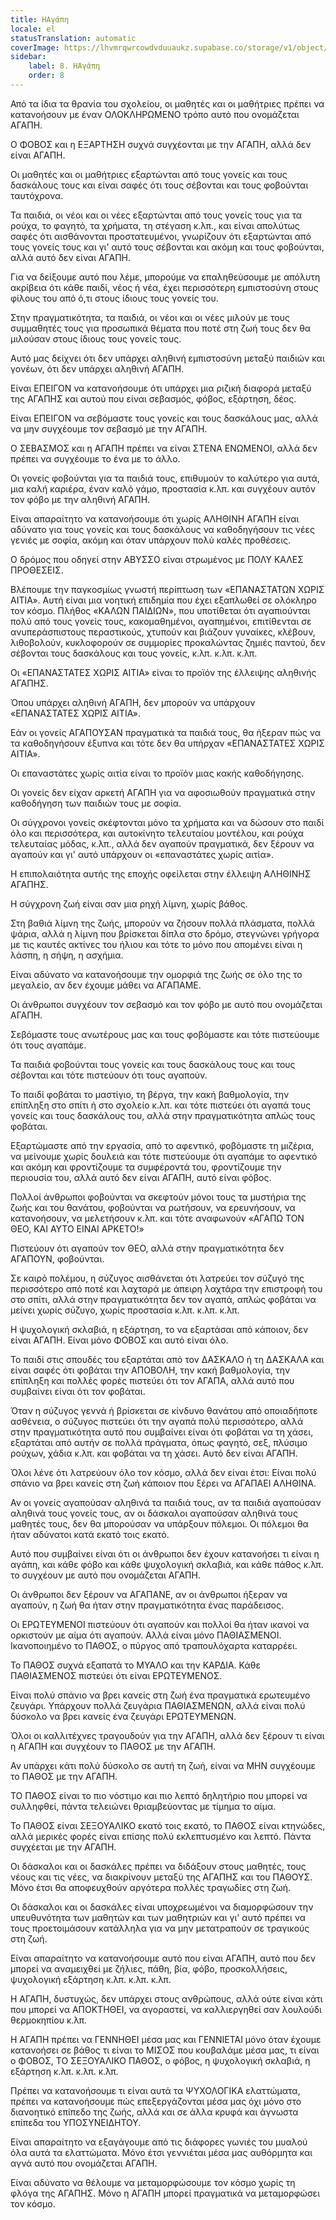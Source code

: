 ```yaml
---
title: ΗΑγάπη
locale: el
statusTranslation: automatic
coverImage: https://lhvmrqwrcowdvduuaukz.supabase.co/storage/v1/object/public/strapi-uploads/small_cover-educacion-fundamental.webp-2d51a7828a2b1309555be27f7e2a61a0.webp
sidebar:
    label: 8. ΗΑγάπη
    order: 8
---
```

Από τα ίδια τα θρανία του σχολείου, οι μαθητές και οι μαθήτριες πρέπει να κατανοήσουν με έναν ΟΛΟΚΛΗΡΩΜΕΝΟ τρόπο αυτό που ονομάζεται ΑΓΑΠΗ.

Ο ΦΟΒΟΣ και η ΕΞΑΡΤΗΣΗ συχνά συγχέονται με την ΑΓΑΠΗ, αλλά δεν είναι ΑΓΑΠΗ.

Οι μαθητές και οι μαθήτριες εξαρτώνται από τους γονείς και τους δασκάλους τους και είναι σαφές ότι τους σέβονται και τους φοβούνται ταυτόχρονα.

Τα παιδιά, οι νέοι και οι νέες εξαρτώνται από τους γονείς τους για τα ρούχα, το φαγητό, τα χρήματα, τη στέγαση κ.λπ., και είναι απολύτως σαφές ότι αισθάνονται προστατευμένοι, γνωρίζουν ότι εξαρτώνται από τους γονείς τους και γι' αυτό τους σέβονται και ακόμη και τους φοβούνται, αλλά αυτό δεν είναι ΑΓΑΠΗ.

Για να δείξουμε αυτό που λέμε, μπορούμε να επαληθεύσουμε με απόλυτη ακρίβεια ότι κάθε παιδί, νέος ή νέα, έχει περισσότερη εμπιστοσύνη στους φίλους του από ό,τι στους ίδιους τους γονείς του.

Στην πραγματικότητα, τα παιδιά, οι νέοι και οι νέες μιλούν με τους συμμαθητές τους για προσωπικά θέματα που ποτέ στη ζωή τους δεν θα μιλούσαν στους ίδιους τους γονείς τους.

Αυτό μας δείχνει ότι δεν υπάρχει αληθινή εμπιστοσύνη μεταξύ παιδιών και γονέων, ότι δεν υπάρχει αληθινή ΑΓΑΠΗ.

Είναι ΕΠΕΙΓΟΝ να κατανοήσουμε ότι υπάρχει μια ριζική διαφορά μεταξύ της ΑΓΑΠΗΣ και αυτού που είναι σεβασμός, φόβος, εξάρτηση, δέος.

Είναι ΕΠΕΙΓΟΝ να σεβόμαστε τους γονείς και τους δασκάλους μας, αλλά να μην συγχέουμε τον σεβασμό με την ΑΓΑΠΗ.

Ο ΣΕΒΑΣΜΟΣ και η ΑΓΑΠΗ πρέπει να είναι ΣΤΕΝΑ ΕΝΩΜΕΝΟΙ, αλλά δεν πρέπει να συγχέουμε το ένα με το άλλο.

Οι γονείς φοβούνται για τα παιδιά τους, επιθυμούν το καλύτερο για αυτά, μια καλή καριέρα, έναν καλό γάμο, προστασία κ.λπ. και συγχέουν αυτόν τον φόβο με την αληθινή ΑΓΑΠΗ.

Είναι απαραίτητο να κατανοήσουμε ότι χωρίς ΑΛΗΘΙΝΗ ΑΓΑΠΗ είναι αδύνατο για τους γονείς και τους δασκάλους να καθοδηγήσουν τις νέες γενιές με σοφία, ακόμη και όταν υπάρχουν πολύ καλές προθέσεις.

Ο δρόμος που οδηγεί στην ΑΒΥΣΣΟ είναι στρωμένος με ΠΟΛΥ ΚΑΛΕΣ ΠΡΟΘΕΣΕΙΣ.

Βλέπουμε την παγκοσμίως γνωστή περίπτωση των «ΕΠΑΝΑΣΤΑΤΩΝ ΧΩΡΙΣ ΑΙΤΙΑ». Αυτή είναι μια νοητική επιδημία που έχει εξαπλωθεί σε ολόκληρο τον κόσμο. Πλήθος «ΚΑΛΩΝ ΠΑΙΔΙΩΝ», που υποτίθεται ότι αγαπιούνται πολύ από τους γονείς τους, κακομαθημένοι, αγαπημένοι, επιτίθενται σε ανυπεράσπιστους περαστικούς, χτυπούν και βιάζουν γυναίκες, κλέβουν, λιθοβολούν, κυκλοφορούν σε συμμορίες προκαλώντας ζημιές παντού, δεν σέβονται τους δασκάλους και τους γονείς, κ.λπ. κ.λπ. κ.λπ.

Οι «ΕΠΑΝΑΣΤΑΤΕΣ ΧΩΡΙΣ ΑΙΤΙΑ» είναι το προϊόν της έλλειψης αληθινής ΑΓΑΠΗΣ.

Όπου υπάρχει αληθινή ΑΓΑΠΗ, δεν μπορούν να υπάρχουν «ΕΠΑΝΑΣΤΑΤΕΣ ΧΩΡΙΣ ΑΙΤΙΑ».

Εάν οι γονείς ΑΓΑΠΟΥΣΑΝ πραγματικά τα παιδιά τους, θα ήξεραν πώς να τα καθοδηγήσουν έξυπνα και τότε δεν θα υπήρχαν «ΕΠΑΝΑΣΤΑΤΕΣ ΧΩΡΙΣ ΑΙΤΙΑ».

Οι επαναστάτες χωρίς αιτία είναι το προϊόν μιας κακής καθοδήγησης.

Οι γονείς δεν είχαν αρκετή ΑΓΑΠΗ για να αφοσιωθούν πραγματικά στην καθοδήγηση των παιδιών τους με σοφία.

Οι σύγχρονοι γονείς σκέφτονται μόνο τα χρήματα και να δώσουν στο παιδί όλο και περισσότερα, και αυτοκίνητο τελευταίου μοντέλου, και ρούχα τελευταίας μόδας, κ.λπ., αλλά δεν αγαπούν πραγματικά, δεν ξέρουν να αγαπούν και γι' αυτό υπάρχουν οι «επαναστάτες χωρίς αιτία».

Η επιπολαιότητα αυτής της εποχής οφείλεται στην έλλειψη ΑΛΗΘΙΝΗΣ ΑΓΑΠΗΣ.

Η σύγχρονη ζωή είναι σαν μια ρηχή λίμνη, χωρίς βάθος.

Στη βαθιά λίμνη της ζωής, μπορούν να ζήσουν πολλά πλάσματα, πολλά ψάρια, αλλά η λίμνη που βρίσκεται δίπλα στο δρόμο, στεγνώνει γρήγορα με τις καυτές ακτίνες του ήλιου και τότε το μόνο που απομένει είναι η λάσπη, η σήψη, η ασχήμια.

Είναι αδύνατο να κατανοήσουμε την ομορφιά της ζωής σε όλο της το μεγαλείο, αν δεν έχουμε μάθει να ΑΓΑΠΑΜΕ.

Οι άνθρωποι συγχέουν τον σεβασμό και τον φόβο με αυτό που ονομάζεται ΑΓΑΠΗ.

Σεβόμαστε τους ανωτέρους μας και τους φοβόμαστε και τότε πιστεύουμε ότι τους αγαπάμε.

Τα παιδιά φοβούνται τους γονείς και τους δασκάλους τους και τους σέβονται και τότε πιστεύουν ότι τους αγαπούν.

Το παιδί φοβάται το μαστίγιο, τη βέργα, την κακή βαθμολογία, την επίπληξη στο σπίτι ή στο σχολείο κ.λπ. και τότε πιστεύει ότι αγαπά τους γονείς και τους δασκάλους του, αλλά στην πραγματικότητα απλώς τους φοβάται.

Εξαρτώμαστε από την εργασία, από το αφεντικό, φοβόμαστε τη μιζέρια, να μείνουμε χωρίς δουλειά και τότε πιστεύουμε ότι αγαπάμε το αφεντικό και ακόμη και φροντίζουμε τα συμφέροντά του, φροντίζουμε την περιουσία του, αλλά αυτό δεν είναι ΑΓΑΠΗ, αυτό είναι φόβος.

Πολλοί άνθρωποι φοβούνται να σκεφτούν μόνοι τους τα μυστήρια της ζωής και του θανάτου, φοβούνται να ρωτήσουν, να ερευνήσουν, να κατανοήσουν, να μελετήσουν κ.λπ. και τότε αναφωνούν «ΑΓΑΠΩ ΤΟΝ ΘΕΟ, ΚΑΙ ΑΥΤΟ ΕΙΝΑΙ ΑΡΚΕΤΟ!»

Πιστεύουν ότι αγαπούν τον ΘΕΟ, αλλά στην πραγματικότητα δεν ΑΓΑΠΟΥΝ, φοβούνται.

Σε καιρό πολέμου, η σύζυγος αισθάνεται ότι λατρεύει τον σύζυγό της περισσότερο από ποτέ και λαχταρά με άπειρη λαχτάρα την επιστροφή του στο σπίτι, αλλά στην πραγματικότητα δεν τον αγαπά, απλώς φοβάται να μείνει χωρίς σύζυγο, χωρίς προστασία κ.λπ. κ.λπ. κ.λπ.

Η ψυχολογική σκλαβιά, η εξάρτηση, το να εξαρτάσαι από κάποιον, δεν είναι ΑΓΑΠΗ. Είναι μόνο ΦΟΒΟΣ και αυτό είναι όλο.

Το παιδί στις σπουδές του εξαρτάται από τον ΔΑΣΚΑΛΟ ή τη ΔΑΣΚΑΛΑ και είναι σαφές ότι φοβάται την ΑΠΟΒΟΛΗ, την κακή βαθμολογία, την επίπληξη και πολλές φορές πιστεύει ότι τον ΑΓΑΠΑ, αλλά αυτό που συμβαίνει είναι ότι τον φοβάται.

Όταν η σύζυγος γεννά ή βρίσκεται σε κίνδυνο θανάτου από οποιαδήποτε ασθένεια, ο σύζυγος πιστεύει ότι την αγαπά πολύ περισσότερο, αλλά στην πραγματικότητα αυτό που συμβαίνει είναι ότι φοβάται να τη χάσει, εξαρτάται από αυτήν σε πολλά πράγματα, όπως φαγητό, σεξ, πλύσιμο ρούχων, χάδια κ.λπ. και φοβάται να τη χάσει. Αυτό δεν είναι ΑΓΑΠΗ.

Όλοι λένε ότι λατρεύουν όλο τον κόσμο, αλλά δεν είναι έτσι: Είναι πολύ σπάνιο να βρει κανείς στη ζωή κάποιον που ξέρει να ΑΓΑΠΑΕΙ ΑΛΗΘΙΝΑ.

Αν οι γονείς αγαπούσαν αληθινά τα παιδιά τους, αν τα παιδιά αγαπούσαν αληθινά τους γονείς τους, αν οι δάσκαλοι αγαπούσαν αληθινά τους μαθητές τους, δεν θα μπορούσαν να υπάρξουν πόλεμοι. Οι πόλεμοι θα ήταν αδύνατοι κατά εκατό τοις εκατό.

Αυτό που συμβαίνει είναι ότι οι άνθρωποι δεν έχουν κατανοήσει τι είναι η αγάπη, και κάθε φόβο και κάθε ψυχολογική σκλαβιά, και κάθε πάθος κ.λπ. το συγχέουν με αυτό που ονομάζεται ΑΓΑΠΗ.

Οι άνθρωποι δεν ξέρουν να ΑΓΑΠΑΝΕ, αν οι άνθρωποι ήξεραν να αγαπούν, η ζωή θα ήταν στην πραγματικότητα ένας παράδεισος.

Οι ΕΡΩΤΕΥΜΕΝΟΙ πιστεύουν ότι αγαπούν και πολλοί θα ήταν ικανοί να ορκιστούν με αίμα ότι αγαπούν. Αλλά είναι μόνο ΠΑΘΙΑΣΜΕΝΟΙ. Ικανοποιημένο το ΠΑΘΟΣ, ο πύργος από τραπουλόχαρτα καταρρέει.

Το ΠΑΘΟΣ συχνά εξαπατά το ΜΥΑΛΟ και την ΚΑΡΔΙΑ. Κάθε ΠΑΘΙΑΣΜΕΝΟΣ πιστεύει ότι είναι ΕΡΩΤΕΥΜΕΝΟΣ.

Είναι πολύ σπάνιο να βρει κανείς στη ζωή ένα πραγματικά ερωτευμένο ζευγάρι. Υπάρχουν πολλά ζευγάρια ΠΑΘΙΑΣΜΕΝΩΝ, αλλά είναι πολύ δύσκολο να βρει κανείς ένα ζευγάρι ΕΡΩΤΕΥΜΕΝΩΝ.

Όλοι οι καλλιτέχνες τραγουδούν για την ΑΓΑΠΗ, αλλά δεν ξέρουν τι είναι η ΑΓΑΠΗ και συγχέουν το ΠΑΘΟΣ με την ΑΓΑΠΗ.

Αν υπάρχει κάτι πολύ δύσκολο σε αυτή τη ζωή, είναι να ΜΗΝ συγχέουμε το ΠΑΘΟΣ με την ΑΓΑΠΗ.

ΤΟ ΠΑΘΟΣ είναι το πιο νόστιμο και πιο λεπτό δηλητήριο που μπορεί να συλληφθεί, πάντα τελειώνει θριαμβεύοντας με τίμημα το αίμα.

Το ΠΑΘΟΣ είναι ΣΕΞΟΥΑΛΙΚΟ εκατό τοις εκατό, το ΠΑΘΟΣ είναι κτηνώδες, αλλά μερικές φορές είναι επίσης πολύ εκλεπτυσμένο και λεπτό. Πάντα συγχέεται με την ΑΓΑΠΗ.

Οι δάσκαλοι και οι δασκάλες πρέπει να διδάξουν στους μαθητές, τους νέους και τις νέες, να διακρίνουν μεταξύ της ΑΓΑΠΗΣ και του ΠΑΘΟΥΣ. Μόνο έτσι θα αποφευχθούν αργότερα πολλές τραγωδίες στη ζωή.

Οι δάσκαλοι και οι δασκάλες είναι υποχρεωμένοι να διαμορφώσουν την υπευθυνότητα των μαθητών και των μαθητριών και γι' αυτό πρέπει να τους προετοιμάσουν κατάλληλα για να μην μετατραπούν σε τραγικούς στη ζωή.

Είναι απαραίτητο να κατανοήσουμε αυτό που είναι ΑΓΑΠΗ, αυτό που δεν μπορεί να αναμειχθεί με ζήλιες, πάθη, βία, φόβο, προσκολλήσεις, ψυχολογική εξάρτηση κ.λπ. κ.λπ. κ.λπ.

Η ΑΓΑΠΗ, δυστυχώς, δεν υπάρχει στους ανθρώπους, αλλά ούτε είναι κάτι που μπορεί να ΑΠΟΚΤΗΘΕΙ, να αγοραστεί, να καλλιεργηθεί σαν λουλούδι θερμοκηπίου κ.λπ.

Η ΑΓΑΠΗ πρέπει να ΓΕΝΝΗΘΕΙ μέσα μας και ΓΕΝΝΙΕΤΑΙ μόνο όταν έχουμε κατανοήσει σε βάθος τι είναι το ΜΙΣΟΣ που κουβαλάμε μέσα μας, τι είναι ο ΦΟΒΟΣ, ΤΟ ΣΕΞΟΥΑΛΙΚΟ ΠΑΘΟΣ, ο φόβος, η ψυχολογική σκλαβιά, η εξάρτηση κ.λπ. κ.λπ. κ.λπ.

Πρέπει να κατανοήσουμε τι είναι αυτά τα ΨΥΧΟΛΟΓΙΚΑ ελαττώματα, πρέπει να κατανοήσουμε πώς επεξεργάζονται μέσα μας όχι μόνο στο διανοητικό επίπεδο της ζωής, αλλά και σε άλλα κρυφά και άγνωστα επίπεδα του ΥΠΟΣΥΝΕΙΔΗΤΟΥ.

Είναι απαραίτητο να εξαγάγουμε από τις διάφορες γωνιές του μυαλού όλα αυτά τα ελαττώματα. Μόνο έτσι γεννιέται μέσα μας αυθόρμητα και αγνά αυτό που ονομάζεται ΑΓΑΠΗ.

Είναι αδύνατο να θέλουμε να μεταμορφώσουμε τον κόσμο χωρίς τη φλόγα της ΑΓΑΠΗΣ. Μόνο η ΑΓΑΠΗ μπορεί πραγματικά να μεταμορφώσει τον κόσμο.

